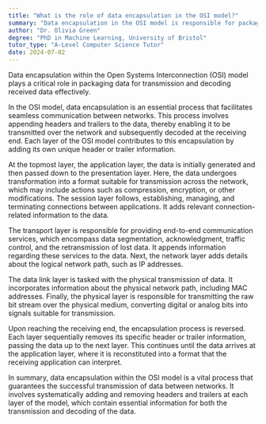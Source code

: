 ```yaml
---
title: "What is the role of data encapsulation in the OSI model?"
summary: "Data encapsulation in the OSI model is responsible for packaging data for transmission and decoding received data."
author: "Dr. Olivia Green"
degree: "PhD in Machine Learning, University of Bristol"
tutor_type: "A-Level Computer Science Tutor"
date: 2024-07-02
---
```


Data encapsulation within the Open Systems Interconnection (OSI) model plays a critical role in packaging data for transmission and decoding received data effectively.

In the OSI model, data encapsulation is an essential process that facilitates seamless communication between networks. This process involves appending headers and trailers to the data, thereby enabling it to be transmitted over the network and subsequently decoded at the receiving end. Each layer of the OSI model contributes to this encapsulation by adding its own unique header or trailer information.

At the topmost layer, the application layer, the data is initially generated and then passed down to the presentation layer. Here, the data undergoes transformation into a format suitable for transmission across the network, which may include actions such as compression, encryption, or other modifications. The session layer follows, establishing, managing, and terminating connections between applications. It adds relevant connection-related information to the data.

The transport layer is responsible for providing end-to-end communication services, which encompass data segmentation, acknowledgment, traffic control, and the retransmission of lost data. It appends information regarding these services to the data. Next, the network layer adds details about the logical network path, such as IP addresses.

The data link layer is tasked with the physical transmission of data. It incorporates information about the physical network path, including MAC addresses. Finally, the physical layer is responsible for transmitting the raw bit stream over the physical medium, converting digital or analog bits into signals suitable for transmission.

Upon reaching the receiving end, the encapsulation process is reversed. Each layer sequentially removes its specific header or trailer information, passing the data up to the next layer. This continues until the data arrives at the application layer, where it is reconstituted into a format that the receiving application can interpret.

In summary, data encapsulation within the OSI model is a vital process that guarantees the successful transmission of data between networks. It involves systematically adding and removing headers and trailers at each layer of the model, which contain essential information for both the transmission and decoding of the data.
    